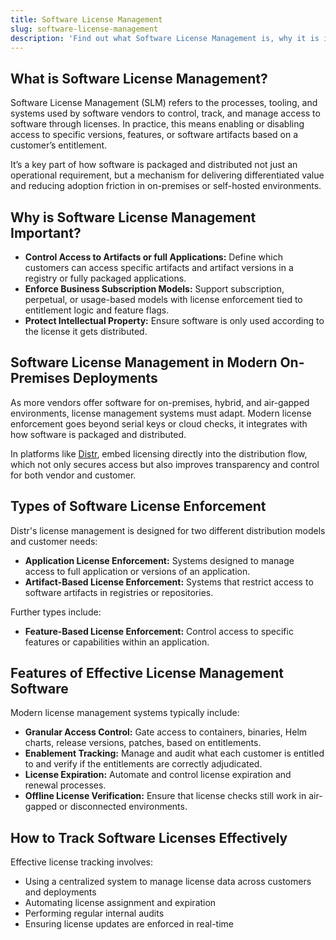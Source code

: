 ```yaml
---
title: Software License Management
slug: software-license-management
description: 'Find out what Software License Management is, why it is important, and how to track software licenses effectively.'
---
```


## What is Software License Management?

Software License Management (SLM) refers to the processes, tooling, and systems used by software vendors to control, track, and manage access to software through licenses.
In practice, this means enabling or disabling access to specific versions, features, or software artifacts based on a customer’s entitlement.

It’s a key part of how software is packaged and distributed not just an operational requirement, but a mechanism for delivering differentiated value and reducing adoption friction in on-premises or self-hosted environments.

## Why is Software License Management Important?

- **Control Access to Artifacts or full Applications:** Define which customers can access specific artifacts and artifact versions in a registry or fully packaged applications.
- **Enforce Business Subscription Models:** Support subscription, perpetual, or usage-based models with license enforcement tied to entitlement logic and feature flags.
- **Protect Intellectual Property:** Ensure software is only used according to the license it gets distributed.

## Software License Management in Modern On-Premises Deployments

As more vendors offer software for on-premises, hybrid, and air-gapped environments, license management systems must adapt.
Modern license enforcement goes beyond serial keys or cloud checks, it integrates with how software is packaged and distributed.

In platforms like [Distr](https://distr.sh/docs/guides/license-mgmt/), embed licensing directly into the distribution flow, which not only secures access but also improves transparency and control for both vendor and customer.

## Types of Software License Enforcement

Distr's license management is designed for two different distribution models and customer needs:

- **Application License Enforcement:** Systems designed to manage access to full application or versions of an application.
- **Artifact-Based License Enforcement:** Systems that restrict access to software artifacts in registries or repositories.

Further types include:

- **Feature-Based License Enforcement:** Control access to specific features or capabilities within an application.

## Features of Effective License Management Software

Modern license management systems typically include:

- **Granular Access Control:** Gate access to containers, binaries, Helm charts, release versions, patches, based on entitlements.
- **Enablement Tracking:** Manage and audit what each customer is entitled to and verify if the entitlements are correctly adjudicated.
- **License Expiration:** Automate and control license expiration and renewal processes.
- **Offline License Verification:** Ensure that license checks still work in air-gapped or disconnected environments.

## How to Track Software Licenses Effectively

Effective license tracking involves:

- Using a centralized system to manage license data across customers and deployments
- Automating license assignment and expiration
- Performing regular internal audits
- Ensuring license updates are enforced in real-time
